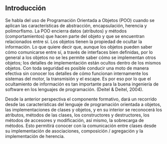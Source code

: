 ## **Introducción**

Se habla del uso de Programación Orientada a Objetos (POO) cuando se aplican las características de abstracción, encapsulación, herencia y polimorfismo. La POO encierra datos (atributos) y métodos (comportamientos) que hacen parte del objeto y que se encuentran relacionados entre sí. Los objetos tienen la propiedad de ocultar la información. Lo que quiere decir que, aunque los objetos pueden saber cómo comunicarse entre sí, a través de interfaces bien definidas, por lo general a los objetos no se les permite saber cómo se implementan otros objetos; los detalles de implementación están ocultos dentro de los mismos objetos. Con toda seguridad es posible conducir una moto de manera efectiva sin conocer los detalles de cómo funcionan internamente los sistemas del motor, la transmisión y el escape. Es por eso por lo que el ocultamiento de información es tan importante para la buena ingeniería de software en los lenguajes de programación. (Deitel & Deitel, 2004).

Desde la anterior perspectiva el componente formativo, dará un recorrido desde las características del lenguaje de programación orientada a objetos, las implementaciones de clases y objetos, y en su interior se reconocerá los atributos, métodos de las clases, los constructores y destructores, los métodos de accesores y modificación, así mismo, la sobrecarga de métodos. Esto permitirá conocer con la comunicación entre clases desde su implementación de asociaciones, composición / agregación y la implementación de herencia.


